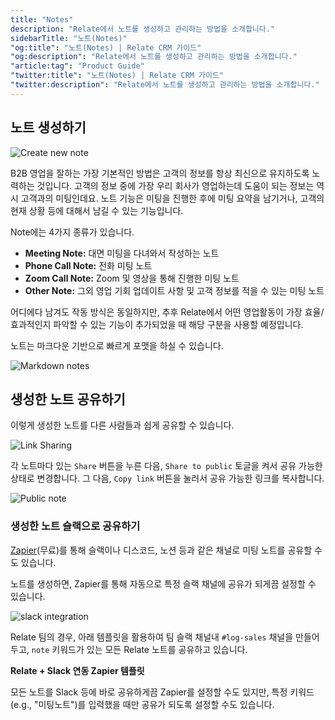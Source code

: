 ```yaml
---
title: "Notes"
description: "Relate에서 노트를 생성하고 관리하는 방법을 소개합니다."
sidebarTitle: "노트(Notes)"
"og:title": "노트(Notes) | Relate CRM 가이드"
"og:description": "Relate에서 노트를 생성하고 관리하는 방법을 소개합니다."
"article:tag": "Product Guide"
"twitter:title": "노트(Notes) | Relate CRM 가이드"
"twitter:description": "Relate에서 노트를 생성하고 관리하는 방법을 소개합니다."
---
```

## 노트 생성하기

![Create new note](/images/features/create-note.png)

B2B 영업을 잘하는 가장 기본적인 방법은 고객의 정보를 항상 최신으로 유지하도록 노력하는 것입니다. 고객의 정보 중에 가장 우리 회사가 영업하는데 도움이 되는 정보는 역시 고객과의 미팅인데요. 노트 기능은 미팅을 진행한 후에 미팅 요약을 남기거나, 고객의 현재 상황 등에 대해서 남길 수 있는 기능입니다.

Note에는 4가지 종류가 있습니다.

- **Meeting Note:** 대면 미팅을 다녀와서 작성하는 노트
- **Phone Call Note:** 전화 미팅 노트
- **Zoom Call Note:** Zoom 및 영상을 통해 진행한 미팅 노트
- **Other Note:** 그외 영업 기회 업데이트 사항 및 고객 정보를 적을 수 있는 미팅 노트

어디에다 남겨도 작동 방식은 동일하지만, 추후 Relate에서 어떤 영업활동이 가장 효율/효과적인지 파악할 수 있는 기능이 추가되었을 때 해당 구분을 사용할 예정입니다.

노트는 마크다운 기반으로 빠르게 포맷을 하실 수 있습니다.

![Markdown notes](/images/features/markdown.png)

## 생성한 노트 공유하기

이렇게 생성한 노트를 다른 사람들과 쉽게 공유할 수 있습니다.

![Link Sharing](/images/features/link-sharing.png)

각 노트마다 있는 `Share` 버튼을 누른 다음, `Share to public` 토글을 켜서 공유 가능한 상태로 변경합니다. 그 다음, `Copy link` 버튼을 눌러서 공유 가능한 링크를 복사합니다.

![Public note](/images/features/public-note.png)

### 생성한 노트 슬랙으로 공유하기

[Zapier](https://relate.kr/docs/setup/zapier-integration/what-is-zapier)(무료)를 통해 슬랙이나 디스코드, 노션 등과 같은 채널로 미팅 노트를 공유할 수도 있습니다.

노트를 생성하면, Zapier를 통해 자동으로 특정 슬랙 채널에 공유가 되게끔 설정할 수 있습니다.

![slack integration](/images/features/slack-integration.png)

Relate 팀의 경우, 아래 템플릿을 활용하여 팀 슬랙 채널내 `#log-sales` 채널을 만들어두고, `note` 키워드가 있는 모든 Relate 노트를 공유하고 있습니다.

**Relate + Slack 연동 Zapier 템플릿**

<script
  type="module"
  src="https://cdn.zapier.com/packages/partner-sdk/v0/zapier-elements/zapier-elements.esm.js"
></script>

<link
  rel="stylesheet"
  href="https://cdn.zapier.com/packages/partner-sdk/v0/zapier-elements/zapier-elements.css"
/>
<zapier-zap-templates
  ids="1025541"
  limit="5"
  use-this-zap="show"
  theme="light"
></zapier-zap-templates>

모든 노트를 Slack 등에 바로 공유하게끔 Zapier를 설정할 수도 있지만, 특정 키워드 (e.g., "미팅노트")를 입력했을 때만 공유가 되도록 설정할 수도 있습니다.
